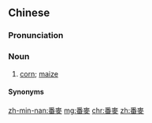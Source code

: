 {{also|番麦}}
==Chinese==
{{zh-forms|s=番麦}}

===Pronunciation===
{{zh-pron
|mn=xm,tp,kh,tn,lk,km,hc,tc:hoan-be̍h/zz:hoan-be̍eh/sx,yl:hoan-bē
|cat=n
}}

===Noun===
{{zh-noun}}

# {{lb|zh|Min Nan|chiefly|Taiwan|dated|_|in|_|Xiamen|Zhangzhou}} [[corn]]; [[maize]]

====Synonyms====
{{zh-dial|玉米}}

[[zh-min-nan:番麥]]
[[mg:番麥]]
[[chr:番麥]]
[[zh:番麥]]